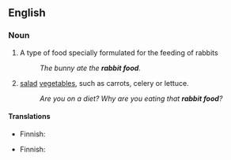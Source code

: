 ==English==

===Noun===
{{en-noun|sg=[[rabbit]] [[food]]|-}}

# A type of food specially formulated for the feeding of rabbits
#:''The bunny ate the '''rabbit food'''.''
#{{informal}} [[salad]] [[vegetable]]s, such as carrots, celery or lettuce.
#:''Are you on a diet? Why are you eating that '''rabbit food'''?''

====Translations====
{{trans-top|food formulated for rabbits}}
* Finnish: {{t-|fi|kaninruoka}}
{{trans-mid}}
{{trans-bottom}}

{{trans-top|informal: salad and vegetables}}
* Finnish: {{t-|fi|kaninruoka}}
{{trans-mid}}
{{trans-bottom}}